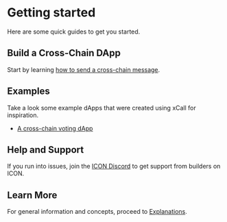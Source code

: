 # Getting started

Here are some quick guides to get you started.

## Build a Cross-Chain DApp  

Start by learning [how to send a cross-chain message](/quickstart/sending-a-message).

## Examples

Take a look some example dApps that were created using xCall for inspiration. 

* [A cross-chain voting dApp](https://github.com/icon-community/crosschain-voting-dapp)

## Help and Support

If you run into issues, join the [ICON Discord](https://icon.community/icondiscord/) to get support from builders on ICON.

## Learn More

For general information and concepts, proceed to [Explanations](/explanations).
